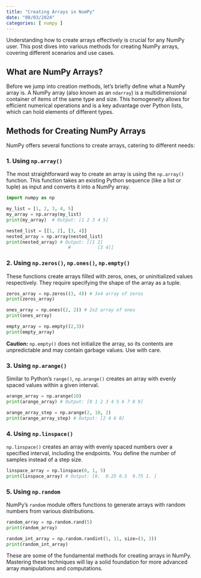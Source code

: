 ```yaml
---
title: "Creating Arrays in NumPy"
date: "08/03/2024"
categories: [ numpy ]
---
```


Understanding how to create arrays effectively is crucial for any NumPy user. This post dives into various methods for creating NumPy arrays, covering different scenarios and use cases.

##  What are NumPy Arrays?

Before we jump into creation methods, let's briefly define what a NumPy array is.  A NumPy array (also known as an `ndarray`) is a multidimensional container of items of the same type and size. This homogeneity allows for efficient numerical operations and is a key advantage over Python lists, which can hold elements of different types.

##  Methods for Creating NumPy Arrays

NumPy offers several functions to create arrays, catering to different needs:

### 1. Using `np.array()`

The most straightforward way to create an array is using the `np.array()` function. This function takes an existing Python sequence (like a list or tuple) as input and converts it into a NumPy array.

```python
import numpy as np

my_list = [1, 2, 3, 4, 5]
my_array = np.array(my_list)
print(my_array)  # Output: [1 2 3 4 5]

nested_list = [[1, 2], [3, 4]]
nested_array = np.array(nested_list)
print(nested_array) # Output: [[1 2]
                       #          [3 4]]
```


### 2. Using `np.zeros()`, `np.ones()`, `np.empty()`

These functions create arrays filled with zeros, ones, or uninitialized values respectively.  They require specifying the shape of the array as a tuple.

```python
zeros_array = np.zeros((3, 4)) # 3x4 array of zeros
print(zeros_array)

ones_array = np.ones((2, 2)) # 2x2 array of ones
print(ones_array)

empty_array = np.empty((2,3))
print(empty_array)
```

**Caution:** `np.empty()` does not initialize the array, so its contents are unpredictable and may contain garbage values. Use with care.


### 3. Using `np.arange()`

Similar to Python's `range()`, `np.arange()` creates an array with evenly spaced values within a given interval.

```python
arange_array = np.arange(10)
print(arange_array) # Output: [0 1 2 3 4 5 6 7 8 9]

arange_array_step = np.arange(2, 10, 2)
print(arange_array_step) # Output: [2 4 6 8]
```

### 4. Using `np.linspace()`

`np.linspace()` creates an array with evenly spaced numbers over a specified interval, including the endpoints.  You define the number of samples instead of a step size.

```python
linspace_array = np.linspace(0, 1, 5)
print(linspace_array) # Output: [0.  0.25 0.5  0.75 1. ]
```


### 5.  Using `np.random`

NumPy's `random` module offers functions to generate arrays with random numbers from various distributions.


```python
random_array = np.random.rand(5)
print(random_array)

random_int_array = np.random.randint(1, 11, size=(3, 3))
print(random_int_array)
```

These are some of the fundamental methods for creating arrays in NumPy. Mastering these techniques will lay a solid foundation for more advanced array manipulations and computations.

